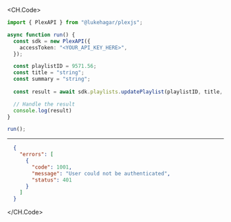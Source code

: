
<CH.Code>
```typescript UpdatePlaylist.ts
import { PlexAPI } from "@lukehagar/plexjs";

async function run() {
  const sdk = new PlexAPI({
    accessToken: "<YOUR_API_KEY_HERE>",
  });

  const playlistID = 9571.56;
  const title = "string";
  const summary = "string";
  
  const result = await sdk.playlists.updatePlaylist(playlistID, title, summary);

  // Handle the result
  console.log(result)
}

run();
```
---

```json Example Response
  {
    "errors": [
      {
        "code": 1001,
        "message": "User could not be authenticated",
        "status": 401
      }
    ]
  }
```
</CH.Code>

